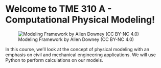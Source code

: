 # Welcome to TME 310 A - Computational Physical Modeling!

![Modeling Framework by Allen Downey (CC BY-NC 4.0)](/.reference/modeling_framework.png)

In this course, we'll look at the concept of physical modeling with an emphasis on civil and mechanical engineering applications. We will use Python to perform calculations on our models.